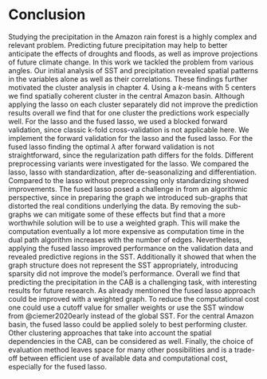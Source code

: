 # Conclusion

Studying the precipitation in the Amazon rain forest is a highly complex 
and relevant problem. Predicting future precipitation
may help to better anticipate the effects of droughts and floods, as well
as improve projections of future climate change.
In this work we tackled the problem from various angles.
Our initial analysis of SST and precipitation revealed
spatial patterns in the variables alone as well as their correlations.
These findings further motivated the cluster analysis in chapter 4.
Using a $k$-means with 5 centers we find spatially coherent cluster in the
central Amazon basin.
Although applying the lasso on each cluster separately did not improve the prediction
results overall we find that for one cluster the predictions work especially well.
For the lasso and the fused lasso, we used a blocked forward validation,
since classic k-fold cross-validation is not applicable here.
We implement the forward validation for the lasso and the fused lasso.
For the fused lasso finding the optimal $\lambda$ after forward validation 
is not straightforward, since the regularization path differs for the folds.
Different preprocessing variants were investigated for the lasso.
We compared the lasso, lasso with standardization, after de-seasonalizing and differentiation.
Compared to the lasso without preprocessing only standardizing showed improvements.
The fused lasso posed a challenge in from an algorithmic perspective,
since in preparing the graph we introduced sub-graphs that distorted the
real conditions underlying the data.
By removing the sub-graphs we can mitigate some of these effects but
find that a more worthwhile solution will be to use a weighted graph.
This will make the computation eventually a lot more expensive as computation time
in the dual path algorithm increases with the number of edges.
Nevertheless, applying the fused lasso improved performance on the validation data
and revealed predictive regions in the SST.
Additionally it showed that when the graph structure does not represent
the SST appropriately, introducing sparsity did not improve the model's performance.
Overall we find that predicting the precipitation in the CAB
is a challenging task, with interesting results for future research.
As already mentioned the fused lasso approach could be improved with a weighted 
graph. To reduce the computational cost one could use a cutoff value for smaller
weights or use the SST window from @ciemer2020early instead of the global SST.
For the central Amazon basin, the fused lasso could be applied solely to best performing 
cluster. Other clustering approaches that take into account the spatial dependencies
in the CAB, can be considered as well.
Finally, the choice of evaluation method leaves space for many other possibilities
and is a trade-off between efficient use of available data and computational cost,
especially for the fused lasso.